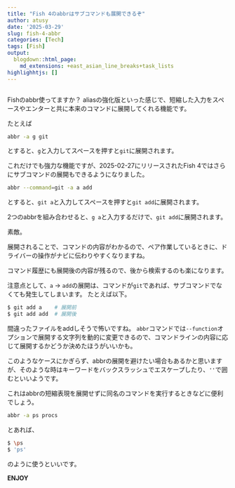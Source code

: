 ```yaml
---
title: "Fish 4のabbrはサブコマンドも展開できるぞ"
author: atusy
date: '2025-03-29'
slug: fish-4-abbr
categories: [Tech]
tags: [Fish]
output:
  blogdown::html_page:
    md_extensions: +east_asian_line_breaks+task_lists
highlighhtjs: []
---
```


```r
```

Fishのabbr使ってますか？
aliasの強化版といった感じで、短縮した入力をスペースやエンターと共に本来のコマンドに展開してくれる機能です。

たとえば

```bash
abbr -a g git
```

とすると、`g`と入力してスペースを押すと`git`に展開されます。

これだけでも強力な機能ですが、2025-02-27にリリースされたFish 4ではさらにサブコマンドの展開もできるようになりました。

```bash
abbr --command=git -a a add
```

とすると、`git a`と入力してスペースを押すと`git add`に展開されます。

2つのabbrを組み合わせると、`g a`と入力するだけで、`git add`に展開されます。

素敵。

展開されることで、コマンドの内容がわかるので、ペア作業しているときに、ドライバーの操作がナビに伝わりやすくなりますね。

コマンド履歴にも展開後の内容が残るので、後から検索するのも楽になります。

注意点として、`a` -> `add`の展開は、コマンドが`git`であれば、サブコマンドでなくても発生してしまいます。
たとえば以下。

```bash
$ git add a    # 展開前
$ git add add  # 展開後
```

間違ったファイルをaddしそうで怖いですね。
`abbr`コマンドでは`--function`オプションで展開する文字列を動的に変更できるので、コマンドラインの内容に応じて展開するかどうか決めたほうがいいかも。

このようなケースにかぎらず、abbrの展開を避けたい場合もあるかと思いますが、そのような時はキーワードをバックスラッシュでエスケープしたり、`''`で囲むといいようです。

これはabbrの短縮表現を展開せずに同名のコマンドを実行するときなどに便利でしょう。

```bash
abbr -a ps procs
```

とあれば、

```bash
$ \ps
$ 'ps'
```

のように使うといいです。

**ENJOY**
